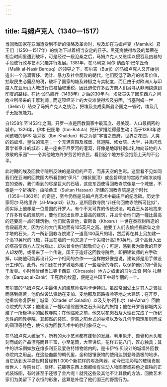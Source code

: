 ```yaml
---
---
---
```

title: 马姆卢克人（1340—1517）
---




当回教国家在亚洲遭受到不断的侵略及革命时，埃及却在马姆卢克（Mamluk）君王们（1250—1517年）的统治下过着相当安定的日子。黑死病使得埃及的繁荣在相当时间里遭到破坏，可是经过一段沧桑之后，马姆卢克人又继续以侵吞及凶暴的手段使行政与艺术兴趣并行发展。1381年，在马利克·阿尔·纳西尔·巴尔丘奇（Malik al-Nasir Barquq）的领导之下，布尔吉（Burji）的马姆卢克人又开始创造出一个充满奢侈、诡计、暴力及社会腐败的朝代。他们贬低了政府的钱币价值，抽取民生必需品的税，破坏了国家的糖及辣椒之专卖制度，而且由于对欧洲人与印度人在亚历山大城进行贸易抽取重税，因此迫使许多西方商人们另寻从非洲绕道到印度的路线。在达·伽马航行（1498年）之后的30年内，埃及丧失了因东西方之间商业所带来的丰厚利润；而这项经济上的大灾难使得埃及穷困，当塞利姆一世（Selim Ⅰ）结束了马姆卢克人之统治，把埃及变成奥斯曼帝国之一省时，埃及几乎无抵抗能力。

自1258年至1453年之间，开罗一直是回教国家中最富庶、最美观、人口最稠密的城市。1326年，伊本·巴图塔（Ibn-Batuta）把开罗描绘得最生动；而于1383年访问该城的伊本·哈耳敦（Ibn-Khaldun）称之为是“宇宙之首府，世界之花园，人类的蚂蚁堆，皇位的宝座；一个充满宫殿及城堡、修道院、修女院、大学，并且闪烁着学者泰斗的城市；是一座由于尼罗河的灌溉，好像是地球特别以礼物向该地的人致敬的乐园”——令其他地方终岁劳苦的农民，看到这个地方都会抱怨上天的不公平。

此时期的埃及回教寺院所反映的是政府的严苛，而非天空的色彩。这里看不见如同我们在亚洲的回教国内所看到的“伊凡”（帽状屋顶）或金碧辉煌的宫殿门和浓淡相宜的瓷砖，我们看到的尽是巨大的石墙，这些东西使得回教寺院像是一个城堡，不像是一个祈祷所。由哈桑王（Sultan Hassan）所建的回教寺院是这个时代（1356—1363年）的奇迹，至今仍然是马姆卢克艺术中最庄严的纪念碑。历史学家阿尔·马格里齐（al-Maqrizi）认为，这所回教寺院“非任何回教寺院所可比拟”，而实际上他却是一位爱国的开罗人。有个不太可靠的传统说法，哈森王从各地找来了许多有名的建筑师，要他们说出世界上最高的建筑，并且命令他们造一幢比最高的还要高一点的建筑物。他们就告诉他，霍斯鲁（Khosru）一世在泰西封所造的宫殿最高大，因为它的大门离地面有105英尺之高。他要工人们去偷摇摇欲坠之金字塔的石头，为一所新回教寺院建了一道高100英尺的墙，然后再在其上另加建一个高13英尺的飞檐，并且在墙的一角又造了一个尖塔计高280英尺。这个高耸入云的塔虽使西方人叹为观止，却未曾令他们起敬仰之心；可是，感到极为骄傲的开罗人却发明，或带来了一个传说，国王于造好这回教寺院后，即把建筑师的右手砍掉，以防他可能再设计另一个相同的杰作——这样做好像是说，建筑师是用手做设计工作的。此外，他们还在开罗城墙外建了一些埋骨的寺院，以保护他们的尸骨免于发臭。小时候曾经当过锡卡西亚（Circassia）地方之奴隶的马尔丘奇·阿尔·扎赫尔（Barquq al-Zahir）王死后的坟墓，便是这些国王中最华丽的一个。

布尔吉的马姆卢克人中最伟大的建筑师名叫卡伊特贝。虽然常因受土耳其人之骚扰而感到痛苦，他仍然设法资助在麦加、麦地那及耶路撒冷等地之大建筑；在开罗，他重新修复萨拉丁城堡（Citadel of Saladin）以及艾尔·阿扎尔（el-Azhar）回教寺院式的大学；他建造了一幢以错综图饰之石头闻名的旅馆；他在开罗首都城内另建了一所极华丽的回教寺院；在他临死之前，他又以花岗石及大理石完成了一所纪念性的回教寺院，其超然的装饰、崇高之阳台式的尖塔以及依几何学原理雕刻而成的圆顶等特色，使它成为回教艺术中的胜利象征之一。

在马姆卢克人统治下，所有的大小艺术都有蓬勃的发展。利用象牙、兽骨和木头雕刻而成的产品漂亮而且丰富，小至笔筒，大至讲坛，花样五花八门，匠心独具；其中的讲坛例如放在维多利亚及爱伯特博物馆内的，是卡伊特·贝设计的城墙外回教寺院内之用品。在这些血腥的朝代里，金和银镶嵌物的使用达到登峰造极的地步。当它达到太平盛世时曾经有1 000个新花样的埃及陶器，如今已把彩釉的玻璃贡献给世人：寺院台灯、烧杯、花瓶等东西上面都绘有生动人物图案或彩色之瓷釉的正式装饰图，有时甚至于还镀了金片呢！就凭这些及其他不计其数的方法，回教艺术家们为美留下了永恒的形象，这算是补偿了他们国王的野蛮行为。